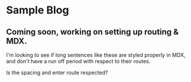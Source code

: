 # Sample Blog

## Coming soon, working on setting up routing & MDX.

I'm looking to see if long sentences like these are styled properly in MDX, and don't have a run off period with respect to their routes.

Is the spacing and enter route respected?
